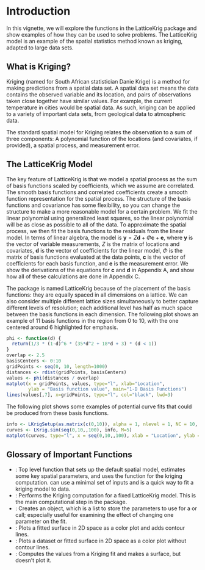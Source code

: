 # Introduction

In this vignette, we will explore the functions in the LatticeKrig package and show examples of how they can be used to solve problems. The LatticeKrig model is an example of the spatial statistics method known as kriging, adapted to large data sets.

## What is Kriging?

Kriging (named for South African statistician Danie Krige) is a method for making predictions from a spatial data set. A spatial data set means the data contains the observed variable and its location, and pairs of observations taken close together have similar values. For example, the current temperature in cities would be spatial data. As such, kriging can be applied to a variety of important data sets, from geological data to atmospheric data.

The standard spatial model for Kriging relates the observation to a sum of three components: A polynomial function of the locations (and covariates, if provided), a spatial process, and measurement error.

## The LatticeKrig Model

The key feature of LatticeKrig is that we model a spatial process as the sum of basis functions scaled by coefficients, which we assume are correlated. The smooth basis functions and correlated coefficients create a smooth function representation for the spatial process. The structure of the basis functions and covariance has some flexibility, so you can change the structure to make a more reasonable model for a certain problem. We fit the linear polynomial using generalized least squares, so the linear polynomial will be as close as possible to all of the data. To approximate the spatial process, we then fit the basis functions to the residuals from the linear model. In terms of linear algebra, the model is $\mathbf y = Z \mathbf d + \Phi \mathbf c + \mathbf e$, where $\mathbf y$ is the vector of variable measurements, $Z$ is the matrix of locations and covariates, $\mathbf d$ is the vector of coefficients for the linear model, $\Phi$ is the matrix of basis functions evaluated at the data points, $\mathbf c$ is the vector of coefficients for each basis function, and $\mathbf e$ is the measurement error. We show the derivations of the equations for $\mathbf c$ and $\mathbf d$ in Appendix A, and show how all of these calculations are done in Appendix C.

The package is named LatticeKrig because of the placement of the basis functions: they are equally spaced in all dimensions on a lattice. We can also consider multiple different lattice sizes simultaneously to better capture different levels of resolution; each additional level has half as much space between the basis functions in each dimension. The following plot shows an example of 11 basis functions in the region from 0 to 10, with the one centered around 6 highlighted for emphasis.
```r
phi <- function(d) {
  return(1/3 * (1-d)^6 * (35*d^2 + 18*d + 3) * (d < 1))
}
overlap <- 2.5
basisCenters <- 0:10
gridPoints <- seq(0, 10, length=1000)
distances <- rdist(gridPoints, basisCenters)
values <- phi(distances / overlap)
matplot(x = gridPoints, values, type="l", xlab="Location",
        ylab = "Basis function value", main="1-D Basis Functions")
lines(values[,7], x=gridPoints, type="l", col="black", lwd=3)
```

The following plot shows some examples of potential curve fits that could be produced from these basis functions.

```r
info <- LKrigSetup(as.matrix(c(0,10)), alpha = 1, nlevel = 1, NC = 10, a.wght=2.5, LKGeometry = "LKInterval")
curves <- LKrig.sim(seq(0,10,,100), info, M=5)
matplot(curves, type="l", x = seq(0,10,,100), xlab = "Location", ylab = "Curve value", main="Example 1-D Curves")
```

## Glossary of Important Functions

* \ttt{LatticeKrig}: Top level function that sets up the default spatial model, estimates some key spatial parameters, and uses the \ttt{LKrig} function for the kriging computation. \ttt{LatticeKrig} can use a minimal set of inputs and is a quick way to fit a kriging model to data.
* \ttt{LKrig}: Performs the Kriging computation for a fixed LatticeKrig model. This is the main computational step in the package.
* \ttt{LKrigSetup}: Creates an \ttt{LKinfo} object, which is a list to store the parameters to use for a \ttt{LatticeKrig} or \ttt{LKrig} call; especially useful for examining the effect of changing one parameter on the fit.
* \ttt{surface}: Plots a fitted surface in 2D space as a color plot and adds contour lines.
* \ttt{image.plot}: Plots a dataset or fitted surface in 2D space as a color plot without contour lines.
* \ttt{predictSurface}: Computes the values from a Kriging fit and makes a surface, but doesn't plot it.
